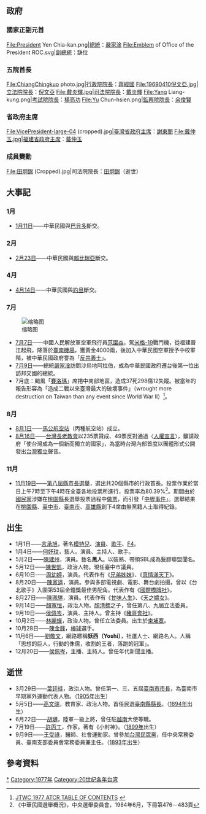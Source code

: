 {{noteTA
|G1=地名
}}
{{TaiwanYearTOC|1977}}

{{C20YearInTopic|1977年}}

==政府==
===國家正副元首===
<gallery>
File:President Yen Chia-kan.png|[[中華民國總統|總統]]：[[嚴家淦|嚴家淦]]
File:Emblem of Office of the President ROC.svg|[[中華民國副總統|副總統]]：缺位
</gallery>
===五院首長===
<gallery>
File:ChiangChingkuo photo.jpg|[[行政院院長|行政院院長]]：[[蔣經國|蔣經國]]
File:19690410倪文亞.jpg|[[立法院院長|立法院院長]]：[[倪文亞|倪文亞]]
File:戴炎輝.jpg|[[司法院院長|司法院院長]]：[[戴炎輝|戴炎輝]]
File:Yang Liang-kung.png|[[考試院院長|考試院院長]]：[[楊亮功|楊亮功]]
File:Yu Chun-hsien.png|[[監察院院長|監察院院長]]：[[余俊賢|余俊賢]]
</gallery>

===省政府主席===
<gallery>
File:VicePresident-large-04 (cropped).jpg|[[臺灣省政府主席|臺灣省政府主席]]：[[謝東閔_(台灣)|謝東閔]]
File:戴仲玉.jpg|[[福建省政府主席|福建省政府主席]]：[[戴仲玉|戴仲玉]]
</gallery>
===成員變動===
<gallery>
File:田炯錦 (Cropped).jpg|司法院院長：[[田炯錦|田炯錦]]（逝世）
</gallery>

== 大事記 ==
=== 1月 ===
* [[1月11日|1月11日]]——中華民國與[[巴貝多|巴貝多]]斷交。

=== 2月 ===
* [[2月23日|2月23日]]——中華民國與[[賴比瑞亞|賴比瑞亞]]斷交。

=== 4月 ===
* [[4月14日|4月14日]]——中華民國與[[約旦|約旦]]斷交。

=== 7月 ===
[[File:EX-PRCAF_MiG-19_3171_in_Military_Airplanes_Display_Area_20111015a.jpg|缩略图]]
* [[7月7日|7月7日]]——中國人民解放軍空軍飛行員[[范園焱|范園焱]]，駕[[米格-19|米格-19]]戰鬥機，從福建晉江起飛，降落於[[臺南機場|臺南機場]]，獲黃金4000兩，後加入中華民國空軍授予中校軍階，被中華民國政府譽為「[[反共義士|反共義士]]」。
* [[7月9日|7月9日]]——總統[[嚴家淦|嚴家淦]]訪問沙烏地阿拉伯，成為中華民國政府遷台後第一位出訪邦交國的總統。
* 7月底：颱風「[[颱風賽洛瑪_(1977年)|賽洛瑪]]」席捲中南部地區，造成37死298傷12失蹤。被當年的報告形容為「造成二戰以來臺灣最大的破壞事件」（wrought more destruction on Taiwan than any event since World War II）<ref name="jtwc">[http://metocph.nmci.navy.mil/jtwc/atcr/1977atcr/pdf/1977.html JTWC 1977 ATCR TABLE OF CONTENTS] {{webarchive|url=https://web.archive.org/web/20070819005353/http://metocph.nmci.navy.mil/jtwc/atcr/1977atcr/pdf/1977.html |date=2007-08-19 }}</ref>。

=== 8月 ===
* [[8月1日|8月1日]]——[[馬公航空站|馬公航空站]]（丙種航空站）成立。
* [[8月16日|8月16日]]——[[台灣長老教會|台灣長老教會]]以235票贊成、49票反對通過〈[[人權宣言_(1977年)|人權宣言]]〉，籲請政府「使台灣成為一個新而獨立的國家」，為當時台灣內部首度以團體形式公開發出[[台灣獨立|台灣獨立]]聲音。

=== 11月 ===
<!-- 注释出：[[File:中壢事件包圍警察局.jpg|250px]] -->
* [[11月19日|11月19日]]——[[1977年中華民國縣市長選舉|第八屆縣市長選舉]]，選出共20個縣市的行政首長。投票作業於當日上午7時至下午4時在全臺各地投票所進行，投票率為80.39%<ref name="中華民國選舉概況">《中華民國選舉概況》，中央選舉委員會，1984年6月，下冊第476－483頁</ref>。期間由於[[國民黨|國民黨]]涉嫌在[[桃園市|桃園縣]]長選舉投票過程中[[做票|做票]]，而引發「[[中壢事件|中壢事件]]」。選舉結果在[[桃園縣|桃園縣]]、[[臺中市_(省轄市)|臺中市]]、[[臺南市|臺南市]]、[[高雄縣|高雄縣]]創下4席由無黨籍人士取得紀錄。

== 出生 ==
* 1月1日——[[言承旭|言承旭]]，著名[[模特兒|模特兒]]、[[演員|演員]]、[[歌手|歌手]]、[[F4_(男子團體)|F4]]。
* 1月4日——[[何妤玟|何妤玟]]，藝人。演員、主持人、歌手。
* 5月2日——[[陳建州|陳建州]]，演員。藝名'''黑人'''。以裝熟、帶領SBL成為髮膠聯盟聞名。
* 5月12日——[[陳世凱|陳世凱]]，政治人物。現任臺中市議員。
* 6月10日——[[周幼婷|周幼婷]]，演員。代表作有《[[兄弟姊妹_(臺灣電視劇)|兄弟姊妹]]》、《[[真情滿天下|真情滿天下]]》。
* 8月20日——[[陳家逵|陳家逵]]，演員。參與多部電視劇、電影、舞台劇拍攝，曾以《台北歌手》入圍第53屆金鐘獎最佳男配角。代表作有《[[國際橋牌社|國際橋牌社]]》。
* 8月27日——[[陳珮騏|陳珮騏]]，演員。代表作有《[[甘味人生|甘味人生]]》、《[[天之嬌女|天之嬌女]]》。
* 9月14日——[[顏寬恒|顏寬恒]]，政治人物。[[顏清標|顏清標]]之子，曾任第八、九屆立法委員。
* 9月19日——[[侯佩岑|侯佩岑]]，演員、主持人。曾主持《[[豬哥會社|豬哥會社]]》。
* 10月2日——[[林麗蟬|林麗蟬]]，政治人物。曾任立法委員。出生於[[柬埔寨|柬埔寨]]。
* 10月28日——[[陳金鋒|陳金鋒]]，[[棒球|棒球]]選手。
* 11月6日——[[劉敬文|劉敬文]]，網路暱稱'''妖西（Yoshi）'''，社運人士、網路名人。人稱「思想的巨人，行動的侏儒，收割的王者，落跑的冠軍」。
* 12月20日——[[侯佩岑|侯佩岑]]，主播、主持人。曾任年代新聞主播。

== 逝世 ==
* 3月29日——[[葉廷珪_(臺灣)|葉廷珪]]，政治人物。曾任第一、三、五屆[[臺南市|臺南市]][[臺南市市長|市長]]，為臺南市早期黨外運動代表人物。（[[1905年臺灣|1905年]]出生）
* 5月5日——[[高文瑞|高文瑞]]，教育家、政治人物。首任民選[[臺南縣|臺南縣]][[臺南縣縣長|縣長]]。（[[1894年臺灣|1894年]]出生）
* 6月22日——[[胡璉|胡璉]]，陸軍一級上將，曾任駐[[越南共和國|越南]]大使等職。
* 7月19日——[[許丙丁|許丙丁]]，作家。著有《小封神》。（[[1899年臺灣|1899年]]出生）
* 9月9日——[[王受祿|王受祿]]，醫師、社會運動家。曾參加[[臺灣民眾黨_(1927年)|台灣民眾黨]]，任中央常務委員、臺南支部委員會常務委員兼主任。（[[1893年臺灣|1893年]]出生）

== 參考資料 ==
{{Reflist|2}}

{{每年台灣}}

[[Category:1977年台灣|*]]
[[Category:1977年|Category:1977年]]
[[Category:20世纪各年台湾|Category:20世纪各年台湾]]